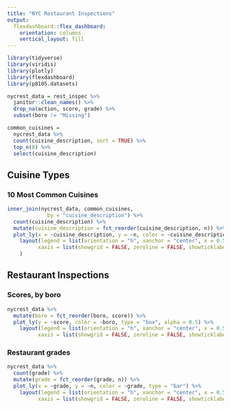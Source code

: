 ```yaml
---
title: "NYC Restaurant Inspections"
output: 
  flexdashboard::flex_dashboard:
    orientation: columns
    vertical_layout: fill
---
```


```r
library(tidyverse)
library(viridis)
library(plotly)
library(flexdashboard)
library(p8105.datasets)

nycrest_data = rest_inspec %>% 
  janitor::clean_names() %>% 
  drop_na(action, score, grade) %>% 
  subset(boro != "Missing")

common_cuisines =
  nycrest_data %>% 
  count(cuisine_description, sort = TRUE) %>% 
  top_n(8) %>% 
  select(cuisine_description)
```

Cuisine Types {data-width=650}
-----------------------------------------------------------------------

### 10 Most Common Cuisines
```r
inner_join(nycrest_data, common_cuisines,
             by = "cuisine_description") %>% 
  count(cuisine_description) %>% 
  mutate(cuisine_description = fct_reorder(cuisine_description, n)) %>% 
  plot_ly(x = ~cuisine_description, y = ~n, color = ~cuisine_description, type = "bar") %>% 
    layout(legend = list(orientation = "h", xanchor = "center", x = 0.5),
          xaxis = list(showgrid = FALSE, zeroline = FALSE, showticklabels = FALSE)
    )
```

Restaurant Inspections {data-width=350}
-----------------------------------------------------------------------

### Scores, by boro
```r
nycrest_data %>% 
  mutate(boro = fct_reorder(boro, score)) %>% 
  plot_ly(y = ~score, color = ~boro, type = "box", alpha = 0.5) %>% 
    layout(legend = list(orientation = "h", xanchor = "center", x = 0.5),
          xaxis = list(showgrid = FALSE, zeroline = FALSE, showticklabels = FALSE))
```

###  Restaurant grades
```r
nycrest_data %>% 
  count(grade) %>% 
  mutate(grade = fct_reorder(grade, n)) %>% 
  plot_ly(x = ~grade, y = ~n, color = ~grade, type = "bar") %>% 
    layout(legend = list(orientation = "h", xanchor = "center", x = 0.5),
          xaxis = list(showgrid = FALSE, zeroline = FALSE, showticklabels = FALSE))
```